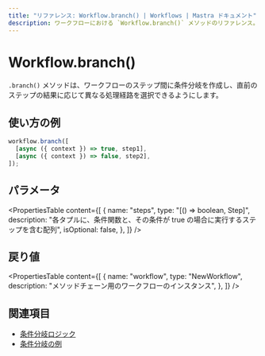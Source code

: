 ```yaml
---
title: "リファレンス: Workflow.branch() | Workflows | Mastra ドキュメント"
description: ワークフローにおける `Workflow.branch()` メソッドのリファレンス。ステップ間に条件分岐を作成します。
---
```


# Workflow.branch()

`.branch()` メソッドは、ワークフローのステップ間に条件分岐を作成し、直前のステップの結果に応じて異なる処理経路を選択できるようにします。

## 使い方の例

```typescript copy
workflow.branch([
  [async ({ context }) => true, step1],
  [async ({ context }) => false, step2],
]);
```


## パラメータ

<PropertiesTable
  content={[
    {
      name: "steps",
      type: "[() => boolean, Step]",
      description:
        "各タプルに、条件関数と、その条件が true の場合に実行するステップを含む配列",
      isOptional: false,
    },
  ]}
/>

## 戻り値

<PropertiesTable
  content={[
    {
      name: "workflow",
      type: "NewWorkflow",
      description: "メソッドチェーン用のワークフローのインスタンス",
    },
  ]}
/>

## 関連項目

- [条件分岐ロジック](../../../docs/workflows/control-flow#conditional-logic-with-branch)
- [条件分岐の例](../../../examples/workflows/conditional-branching)